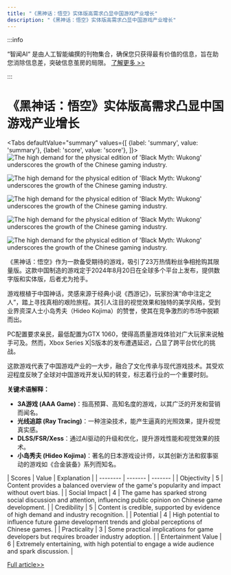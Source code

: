 ```yaml
---
title: "《黑神话：悟空》实体版高需求凸显中国游戏产业增长"
description: "《黑神话：悟空》实体版高需求凸显中国游戏产业增长"
---
```



:::info

“智闻AI“ 是由人工智能编撰的刊物集合，确保您只获得最有价值的信息，旨在助您消除信息差，突破信息茧房的局限。  [了解更多 >>](/)

:::

# 《黑神话：悟空》实体版高需求凸显中国游戏产业增长


<Tabs
	defaultValue="summary"
	values={[
	{label: 'summary', value: 'summary'},
	{label: 'score', value: 'score'},
]}>
<TabItem value="summary">
<img
  src="https://image.informedainews.com/2024/06/Vid-Okm-1717900468-0.jpg"
  alt="The high demand for the physical edition of 'Black Myth: Wukong' underscores the growth of the Chinese gaming industry."
/>

<img
  src="https://image.informedainews.com/2024/06/Vid-d0s-1717900468-1.jpg"
  alt="The high demand for the physical edition of 'Black Myth: Wukong' underscores the growth of the Chinese gaming industry."
/>

<img
  src="https://image.informedainews.com/2024/06/Vid-81a-1717900468-2.jpg"
  alt="The high demand for the physical edition of 'Black Myth: Wukong' underscores the growth of the Chinese gaming industry."
/>

<img
  src="https://image.informedainews.com/2024/06/Vid-ZzC-1717900468-3.jpg"
  alt="The high demand for the physical edition of 'Black Myth: Wukong' underscores the growth of the Chinese gaming industry."
/>

<img
  src="https://image.informedainews.com/2024/06/Vid-18i-1717900468-4.jpg"
  alt="The high demand for the physical edition of 'Black Myth: Wukong' underscores the growth of the Chinese gaming industry."
/>



《黑神话：悟空》作为一款备受期待的游戏，吸引了23万热情粉丝争相抢购其限量版。这款中国制造的游戏定于2024年8月20日在全球多个平台上发布，提供数字版和实体版，后者尤为抢手。

游戏根植于中国神话，灵感来源于经典小说《西游记》，玩家扮演“命中注定之人”，踏上寻找真相的艰险旅程。其引人注目的视觉效果和独特的美学风格，受到业界资深人士小岛秀夫（Hideo Kojima）的赞誉，使其在竞争激烈的市场中脱颖而出。

PC配置要求亲民，最低配置为GTX 1060，使得高质量游戏体验对广大玩家来说触手可及。然而，Xbox Series X|S版本的发布遭遇延迟，凸显了跨平台优化的挑战。

这款游戏代表了中国游戏产业的一大步，融合了文化传承与现代游戏技术。其受欢迎程度反映了全球对中国游戏开发认知的转变，标志着行业的一个重要时刻。

**关键术语解释：**

- **3A游戏 (AAA Game)**：指高预算、高知名度的游戏，以其广泛的开发和营销而闻名。
- **光线追踪 (Ray Tracing)**：一种渲染技术，能产生逼真的光照效果，提升视觉真实感。
- **DLSS/FSR/Xess**：通过AI驱动的升级和优化，提升游戏性能和视觉效果的技术。
- **小岛秀夫 (Hideo Kojima)**：著名的日本游戏设计师，以其创新方法和叙事驱动的游戏如《合金装备》系列而知名。
</TabItem>
<TabItem value="score">
	| Scores     | Value   | Explanation |
	| -------- | ------- | ------- |
	| Objectivity  | 5    | Content provides a balanced overview of the game's popularity and impact without overt bias.    |
	| Social Impact | 4     | The game has sparked strong social discussion and attention, influencing public opinion on Chinese game development.    |
	| Credibility    | 5    | Content is credible, supported by evidence of high demand and industry recognition.    |
	| Potential    | 4    | High potential to influence future game development trends and global perceptions of Chinese games.    |
	| Practicality    | 3    | Some practical implications for game developers but requires broader industry adoption.    |
	| Entertainment Value    | 6    | Extremely entertaining, with high potential to engage a wide audience and spark discussion.    |
</TabItem>
</Tabs>

[Full article>>](https://wallstreetcn.com/articles/3716846)
